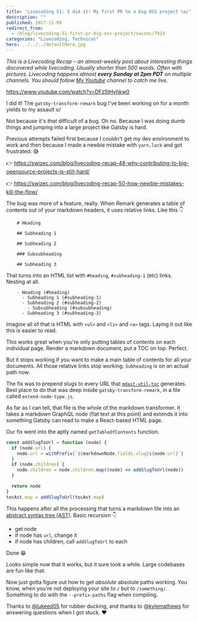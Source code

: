 ```yaml
---
title: 'Livecoding 51: I did it! My first PR to a big OSS project \o/'
description: ""
published: 2017-11-09
redirect_from:
  - /blog/livecoding-51-first-pr-big-oss-project/swizec/7914
categories: "Livecoding, Technical"
hero: ../../../defaultHero.jpg
---
```


_This is a Livecoding Recap – an almost-weekly post about interesting things discovered while livecoding. Usually shorter than 500 words. Often with pictures. Livecoding happens almost **every Sunday at 2pm PDT** on multiple channels. You should follow [My Youtube](https://www.youtube.com/TheSwizec) channel to catch me live._

https://www.youtube.com/watch?v=DFz5tHyhkw0

I did it! The `gatsby-transform-remark` bug I've been working on for a month yields to my assault o/

Not because it's _that_ difficult of a bug. Oh no. Because I was doing dumb things and jumping into a large project like Gatsby is hard.

Previous attempts failed first because I couldn't get my dev environment to work and then because I made a newbie mistake with `yarn.lock` and got frustrated. 😅

👉 https://swizec.com/blog/livecoding-recap-48-why-contributing-to-big-opensource-projects-is-still-hard/

👉 https://swizec.com/blog/livecoding-recap-50-how-newbie-mistakes-kill-the-flow/

The bug was more of a feature, really. When Remark generates a table of contents out of your markdown headers, it uses relative links. Like this 👇

```
    # Heading

    ## Subheading 1

    ## Subheading 2

    ### Subsubheading

    ## Subheading 3
```

That turns into an HTML list with `#heading`, `#subheading-1` (etc) links. Nesting at all.

```
    - Heading (#heading)
      - Subheading 1 (#subheading-1)
      - Subheading 2 (#subheading-2)
        - Subsubheading (#subsubheading)
      - Subheading 3 (#subheading-3)
```

Imagine all of that is HTML with `<ul>` and `<li>` and `<a>` tags. Laying it out like this is easier to read.

This works great when you're only putting tables of contents on each individual page. Render a markdown document, put a TOC on top. Perfect.

But it stops working if you want to make a main table of contents for all your documents. All those relative links stop working. `Subheading` is on an actual path now.

The fix was to prepend slugs to every URL that [`mdast-util-toc`](https://github.com/BarryThePenguin/mdast-util-toc) generates. Best place to do that was deep inside `gatsby-transform-remark`, in a file called `extend-node-type.js`.

As far as I can tell, that file is the whole of the markdown transformer. It takes a markdown GraphQL node (flat text at this point) and extends it into something Gatsby can read to make a React-based HTML page.

Our fix went into the aptly named `getTableOfContents` function.

```javascript
const addSlugToUrl = function (node) {
  if (node.url) {
    node.url = withPrefix(`${markdownNode.fields.slug}${node.url}`)
  }
  if (node.children) {
    node.children = node.children.map((node) => addSlugToUrl(node))
  }

  return node
}
tocAst.map = addSlugToUrl(tocAst.map)
```

This happens after all the processing that turns a markdown file into an [abstract syntax tree (AST)](https://en.wikipedia.org/wiki/Abstract_syntax_tree). Basic recursion 👇

- get node
- if node has `url`, change it
- if node has children, call `addSlugToUrl` to each

Done 😁

Looks simple now that it works, but it sure took a while. Large codebases are fun like that.

Now just gotta figure out how to get _absolute_ absolute paths working. You know, when you're not deploying your site to `/` but to `/something/`. Something to do with the `--prefix-paths` flag when compiling.

Thanks to [@lukeed05](https://twitter.com/lukeed05) for rubber ducking, and thanks to [@kylemathews](https://twitter.com/kylemathews) for answering questions when I got stuck. ❤️
